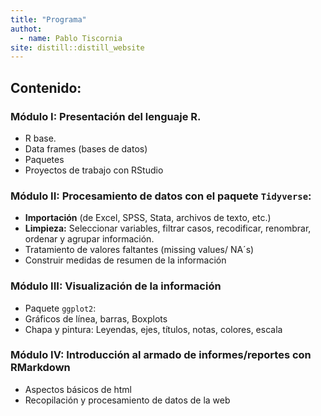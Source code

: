 ```yaml
---
title: "Programa"
authot: 
  - name: Pablo Tiscornia
site: distill::distill_website
---
```



## Contenido:


### Módulo I: Presentación del lenguaje R.
  
  + R base.
  + Data frames (bases de datos)
  + Paquetes
  + Proyectos de trabajo con RStudio
  

### Módulo II: Procesamiento de datos con el paquete `Tidyverse`:

  + **Importación** (de Excel, SPSS, Stata, archivos de texto, etc.)
  + **Limpieza:** Seleccionar variables, filtrar casos, recodificar, renombrar, ordenar y agrupar información.
  + Tratamiento de valores faltantes (missing values/ NA´s)
  + Construir medidas de resumen de la información


### Módulo III: Visualización de la información
  
  + Paquete `ggplot2`: 
  + Gráficos de línea, barras, Boxplots
  + Chapa y pintura: Leyendas, ejes, títulos, notas, colores, escala


### Módulo IV: Introducción al armado de informes/reportes con RMarkdown
  
  + Aspectos básicos de html
  + Recopilación y procesamiento de datos de la web

  